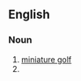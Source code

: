 ==English==

===Noun===
{{en-noun|-}}

# [[miniature golf]]
# {{n-g|A children's age classification for [[golf]] tournaments.}}